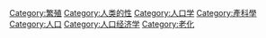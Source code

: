 {{Commonscat|Fertility}}

[[Category:繁殖|Category:繁殖]]
[[Category:人类的性|Category:人类的性]]
[[Category:人口学|Category:人口学]]
[[Category:產科學|Category:產科學]]
[[Category:人口|Category:人口]]
[[Category:人口经济学|Category:人口经济学]]
[[Category:老化|Category:老化]]